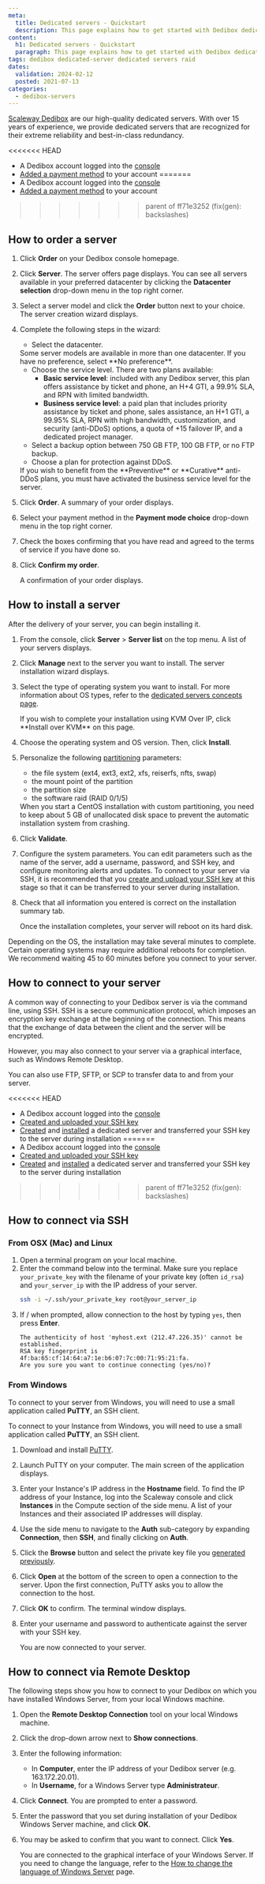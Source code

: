 ```yaml
---
meta:
  title: Dedicated servers - Quickstart
  description: This page explains how to get started with Dedibox dedicated servers
content:
  h1: Dedicated servers - Quickstart
  paragraph: This page explains how to get started with Dedibox dedicated servers
tags: dedibox dedicated-server dedicated servers raid
dates:
  validation: 2024-02-12
  posted: 2021-07-13
categories:
  - dedibox-servers
---
```


[Scaleway Dedibox](https://www.scaleway.com/en/dedibox/) are our high-quality dedicated servers. With over 15 years of experience, we provide dedicated servers that are recognized for their extreme reliability and best-in-class redundancy.

<Macro id="requirements" />

<<<<<<< HEAD
- A Dedibox account logged into the [console](https://console.online.net/)
- [Added a payment method](/dedibox-console/account/how-to/add-payment-method/) to your account
=======
- A Dedibox account logged into the [console](https://console.online.net)
- [Added a payment method](/dedibox-console/account/how-to/add-payment-method) to your account
>>>>>>> parent of ff71e3252 (fix(gen): backslashes)

## How to order a server

1. Click **Order** on your Dedibox console homepage.
2. Click **Server**. The server offers page displays.
    <Message type="note">
      You can see all servers available in your preferred datacenter by clicking the **Datacenter selection** drop-down menu in the top right corner.
    </Message>
3. Select a server model and click the **Order** button next to your choice. The server creation wizard displays.
4. Complete the following steps in the wizard:
    - Select the datacenter.

    <Message type="note">
      Some server models are available in more than one datacenter. If you have no preference, select **No preference**.
    </Message>

    - Choose the service level. There are two plans available: 
      - **Basic service level**: included with any Dedibox server, this plan offers assistance by ticket and phone, an H+4 GTI, a 99.9% SLA, and RPN with limited bandwidth.
      - **Business service level**: a paid plan that includes priority assistance by ticket and phone, sales assistance, an H+1 GTI, a 99.95% SLA, RPN with high bandwidth, customization, and security (anti-DDoS) options, a quota of +15 failover IP, and a dedicated project manager.
    - Select a backup option between 750 GB FTP, 100 GB FTP, or no FTP backup.
    - Choose a plan for protection against DDoS. 

    <Message type="note">
      If you wish to benefit from the **Preventive** or **Curative** anti-DDoS plans, you must have activated the business service level for the server.
    </Message>  
5. Click **Order**. A summary of your order displays.
6. Select your payment method in the **Payment mode choice** drop-down menu in the top right corner.
7. Check the boxes confirming that you have read and agreed to the terms of service if you have done so.
8. Click **Confirm my order**.

    A confirmation of your order displays.

## How to install a server

After the delivery of your server, you can begin installing it.

1. From the console, click **Server** > **Server list** on the top menu. A list of your servers displays.
2. Click **Manage** next to the server you want to install. The server installation wizard displays.
3. Select the type of operating system you want to install.
    <Message type="tip">
      For more information about OS types, refer to the [dedicated servers concepts page](/dedibox/dedicated-servers/concepts/#os-type).
    </Message>

    <Message type="note">
      If you wish to complete your installation using KVM Over IP, click **Install over KVM** on this page.
    </Message>
4. Choose the operating system and OS version. Then, click **Install**.
5. Personalize the following [partitioning](/dedibox/dedicated-servers/concepts/#partioning) parameters:
    - the file system (ext4, ext3, ext2, xfs, reiserfs, nfts, swap)
    - the mount point of the partition
    - the partition size
    - the software raid (RAID 0/1/5)

    <Message type="note">
      When you start a CentOS installation with custom partitioning, you need to keep about 5 GB of unallocated disk space to prevent the automatic installation system from crashing.
    </Message>
6. Click **Validate**.
7. Configure the system parameters. You can edit parameters such as the name of the server, add a username, password, and SSH key, and configure monitoring alerts and updates.
    <Message type="note">
      To connect to your server via SSH, it is recommended that you [create and upload your SSH key](/dedibox-console/account/how-to/upload-an-ssh-key/) at this stage so that it can be transferred to your server during installation.
    </Message>
8. Check that all information you entered is correct on the installation summary tab.

    Once the installation completes, your server will reboot on its hard disk.

<Message type="note">
  Depending on the OS, the installation may take several minutes to complete. Certain operating systems may require additional reboots for completion. We recommend waiting 45 to 60 minutes before you connect to your server.
</Message>

## How to connect to your server

A common way of connecting to your Dedibox server is via the command line, using SSH. SSH is a secure communication protocol, which imposes an encryption key exchange at the beginning of the connection. This means that the exchange of data between the client and the server will be encrypted.

However, you may also connect to your server via a graphical interface, such as Windows Remote Desktop.

You can also use FTP, SFTP, or SCP to transfer data to and from your server.

<Macro id="requirements" />

<<<<<<< HEAD
- A Dedibox account logged into the [console](https://console.online.net/)
- [Created and uploaded your SSH key](/dedibox-console/account/how-to/upload-an-ssh-key/)
- [Created](/dedibox/dedicated-servers/how-to/order-a-server/) and [installed](/dedibox/dedicated-servers/how-to/install-a-server/) a dedicated server and transferred your SSH key to the server during installation
=======
- A Dedibox account logged into the [console](https://console.online.net)
- [Created and uploaded your SSH key](/dedibox-console/account/how-to/upload-an-ssh-key)
- [Created](/dedibox/dedicated-servers/how-to/order-a-server) and [installed](/dedibox/dedicated-servers/how-to/install-a-server) a dedicated server and transferred your SSH key to the server during installation
>>>>>>> parent of ff71e3252 (fix(gen): backslashes)

## How to connect via SSH

### From OSX (Mac) and Linux

1. Open a terminal program on your local machine.
2. Enter the command below into the terminal. Make sure you replace `your_private_key` with the filename of your private key (often `id_rsa`) and `your_server_ip` with the IP address of your server.
    ```bash
    ssh -i ~/.ssh/your_private_key root@your_server_ip
    ```
3. If / when prompted, allow connection to the host by typing `yes`, then press **Enter**.
    ```
    The authenticity of host 'myhost.ext (212.47.226.35)' cannot be established.
    RSA key fingerprint is 4f:ba:65:cf:14:64:a7:1e:b6:07:7c:00:71:95:21:fa.
    Are you sure you want to continue connecting (yes/no)?
    ```

### From Windows

To connect to your server from Windows, you will need to use a small application called **PuTTY**, an SSH client.

To connect to your Instance from Windows, you will need to use a small application called **PuTTY**, an SSH client.

1. Download and install [PuTTY](https://www.chiark.greenend.org.uk/~sgtatham/putty/latest.html).
2. Launch PuTTY on your computer. The main screen of the application displays.
3. Enter your Instance's IP address in the **Hostname** field.
    <Message type="tip">
    To find the IP address of your Instance, log into the Scaleway console and
    click **Instances** in the Compute section of the side menu. A list of your
    Instances and their associated IP addresses will display.

    </Message>
4. Use the side menu to navigate to the **Auth** sub-category by expanding **Connection**, then **SSH**, and finally clicking on **Auth**.
5. Click the **Browse** button and select the private key file you [generated previously](/dedibox-console/account/how-to/upload-an-ssh-key/).
6. Click **Open** at the bottom of the screen to open a connection to the server. Upon the first connection, PuTTY asks you to allow the connection to the host.
7. Click **OK** to confirm. The terminal window displays.
8. Enter your username and password to authenticate against the server with your SSH key.

    You are now connected to your server.

## How to connect via Remote Desktop

The following steps show you how to connect to your Dedibox on which you have installed Windows Server, from your local Windows machine.

1. Open the **Remote Desktop Connection** tool on your local Windows machine.
2. Click the drop-down arrow next to **Show connections**.
3. Enter the following information:
    - In **Computer**, enter the IP address of your Dedibox server (e.g. 163.172.20.01).
    - In **Username**, for a Windows Server type **Administrateur**.
4. Click **Connect**. You are prompted to enter a password.
5. Enter the password that you set during installation of your Dedibox Windows Server machine, and click **OK**.
6. You may be asked to confirm that you want to connect. Click **Yes**.

    You are connected to the graphical interface of your Windows Server. If you need to change the language, refer to the [How to change the language of Windows Server](/dedibox/dedicated-servers/how-to/change-win-server-language/) page.